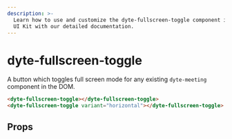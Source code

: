 ```yaml
---
description: >-
  Learn how to use and customize the dyte-fullscreen-toggle component in Dyte's
  UI Kit with our detailed documentation.
---
```


# dyte-fullscreen-toggle

A button which toggles full screen mode for any
existing `dyte-meeting` component in the DOM.

```html
<dyte-fullscreen-toggle></dyte-fullscreen-toggle>
<dyte-fullscreen-toggle variant="horizontal"></dyte-fullscreen-toggle>
```

## Props

<PropsTable of="dyte-fullscreen-toggle" />

<head>
  <title>UI Kit dyte-fullscreen-toggle</title>
</head>
